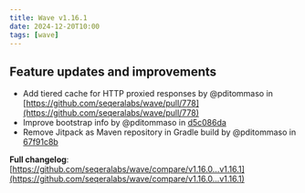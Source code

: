 ```yaml
---
title: Wave v1.16.1
date: 2024-12-20T10:00
tags: [wave]
---
```


## Feature updates and improvements

- Add tiered cache for HTTP proxied responses by @pditommaso in [https://github.com/seqeralabs/wave/pull/778](https://github.com/seqeralabs/wave/pull/778)
- Improve bootstrap info by @pditommaso in [d5c086da](https://github.com/seqeralabs/wave/commit/d5c086dac3a41b1a3a4260ae84f980e58b579ace)
- Remove Jitpack as Maven repository in Gradle build by @pditommaso in [67f91c8b](https://github.com/seqeralabs/wave/commit/67f91c8b2ba7611eccf55cf45da5256e0465c59e)

**Full changelog**: [https://github.com/seqeralabs/wave/compare/v1.16.0...v1.16.1](https://github.com/seqeralabs/wave/compare/v1.16.0...v1.16.1)
